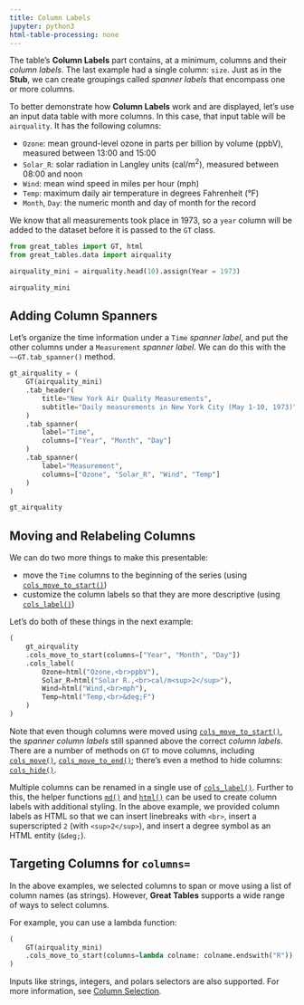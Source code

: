```yaml
---
title: Column Labels
jupyter: python3
html-table-processing: none
---
```


The table's **Column Labels** part contains, at a minimum, columns and their *column labels*. The last example had a single column: `size`. Just as in the **Stub**, we can create groupings called *spanner labels* that encompass one or more columns.

To better demonstrate how **Column Labels** work and are displayed, let's use an input data table with more columns. In this case, that input table will be `airquality`. It has the following columns:

- `Ozone`: mean ground-level ozone in parts per billion by volume (ppbV), measured between 13:00 and 15:00
- `Solar_R`: solar radiation in Langley units (cal/m<sup>2</sup>), measured between 08:00 and noon
- `Wind`: mean wind speed in miles per hour (mph)
- `Temp`: maximum daily air temperature in degrees Fahrenheit (&deg;F)
- `Month`, `Day`: the numeric month and day of month for the record

We know that all measurements took place in 1973, so a `year` column will be added to the dataset before it is passed to the `GT` class.

```python
from great_tables import GT, html
from great_tables.data import airquality

airquality_mini = airquality.head(10).assign(Year = 1973)

airquality_mini
```

## Adding Column Spanners

Let's organize the time information under a `Time` *spanner label*, and put the other columns under a `Measurement` *spanner label*. We can do this with the `~~GT.tab_spanner()` method.

```python
gt_airquality = (
    GT(airquality_mini)
    .tab_header(
        title="New York Air Quality Measurements",
        subtitle="Daily measurements in New York City (May 1-10, 1973)"
    )
    .tab_spanner(
        label="Time",
        columns=["Year", "Month", "Day"]
    )
    .tab_spanner(
        label="Measurement",
        columns=["Ozone", "Solar_R", "Wind", "Temp"]
    )
)

gt_airquality
```

## Moving and Relabeling Columns

We can do two more things to make this presentable:

- move the `Time` columns to the beginning of the series (using [`cols_move_to_start()`](`great_tables.GT.cols_move_to_start`))
- customize the column labels so that they are more descriptive (using [`cols_label()`](`great_tables.GT.cols_label`))

Let's do both of these things in the next example:

```python
(
    gt_airquality
    .cols_move_to_start(columns=["Year", "Month", "Day"])
    .cols_label(
        Ozone=html("Ozone,<br>ppbV"),
        Solar_R=html("Solar R.,<br>cal/m<sup>2</sup>"),
        Wind=html("Wind,<br>mph"),
        Temp=html("Temp,<br>&deg;F")
    )
)
```

Note that even though columns were moved using [`cols_move_to_start()`](`great_tables.GT.cols_move_to_start`), the *spanner column labels* still spanned above the correct *column labels*. There are a number of methods on `GT` to move columns, including [`cols_move()`](`great_tables.GT.cols_move`), [`cols_move_to_end()`](`great_tables.GT.cols_move_to_end`); there's even a method to hide columns: [`cols_hide()`](`great_tables.GT.cols_hide`).

Multiple columns can be renamed in a single use of [`cols_label()`](`great_tables.GT.cols_label`). Further to this, the helper functions [`md()`](`great_tables.md`) and [`html()`](`great_tables.html`) can be used to create column labels with additional styling. In the above example, we provided column labels as HTML so that we can insert linebreaks with `<br>`, insert a superscripted `2` (with `<sup>2</sup>`), and insert a degree symbol as an HTML entity (`&deg;`).

## Targeting Columns for `columns=`

In the above examples, we selected columns to span or move using a list of column names (as strings). However, **Great Tables** supports a wide range of ways to select columns.

For example, you can use a lambda function:

```python
(
    GT(airquality_mini)
    .cols_move_to_start(columns=lambda colname: colname.endswith("R"))
)
```

Inputs like strings, integers, and polars selectors are also supported. For more information, see [Column Selection](./column-selection.qmd).
